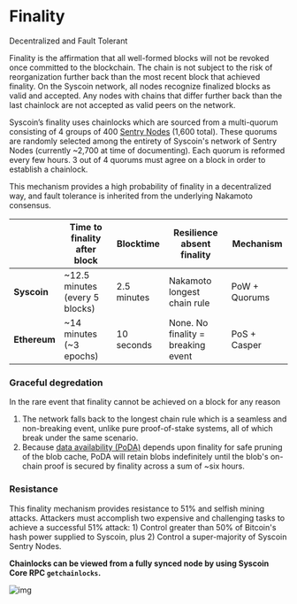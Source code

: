 
# Finality  
Decentralized and Fault Tolerant

Finality is the affirmation that all well-formed blocks will not be revoked once committed to the blockchain. The chain is not subject to the risk of reorganization further back than the most recent block that achieved finality. On the Syscoin network, all nodes recognize finalized blocks as valid and accepted. Any nodes with chains that differ further back than the last chainlock are not accepted as valid peers on the network.

Syscoin’s finality uses chainlocks which are sourced from a multi-quorum consisting of 4 groups of 400 [Sentry Nodes](/docs/tech/sentrynodes) (1,600 total). These quorums are randomly selected among the entirety of Syscoin's network of Sentry Nodes (currently ~2,700 at time of documenting). Each quorum is reformed every few hours. 3 out of 4 quorums must agree on a block in order to establish a chainlock.   

This mechanism provides a high probability of finality in a decentralized way, and fault tolerance is inherited from the underlying Nakamoto consensus.

|             |Time to finality after block|Blocktime   |Resilience absent finality        |Mechanism     |
| :-----------|----------------------------|------------|----------------------------------|--------------|
|**Syscoin**  |~12.5 minutes (every 5 blocks) |2.5 minutes |Nakamoto longest chain rule       |PoW + Quorums |
|**Ethereum** |~14 minutes (~3 epochs)     |10 seconds  |None. No finality = breaking event|PoS + Casper  |

### Graceful degredation

In the rare event that finality cannot be achieved on a block for any reason
1.  The network falls back to the longest chain rule which is a seamless and non-breaking event, unlike pure proof-of-stake systems, all of which break under the same scenario.
1.  Because [data availability (PoDA)](/docs/tech/poda) depends upon finality for safe pruning of the blob cache, PoDA will retain blobs indefinitely until the blob's on-chain proof is secured by finality across a sum of ~six hours.


### Resistance

This finality mechanism provides resistance to 51% and selfish mining attacks. Attackers must accomplish two expensive and challenging tasks to achieve a successful 51% attack: 1) Control greater than 50% of Bitcoin's hash power supplied to Syscoin, plus 2) Control a super-majority of Syscoin Sentry Nodes.

**Chainlocks can be viewed from a fully synced node by using Syscoin Core RPC `getchainlocks`.**

![img](../../images/diagram_Chainlocks.png)